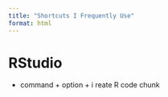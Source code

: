 ```yaml
---
title: "Shortcuts I Frequently Use"
format: html
---
```


# RStudio

- command + option + i \t create R code chunk 


